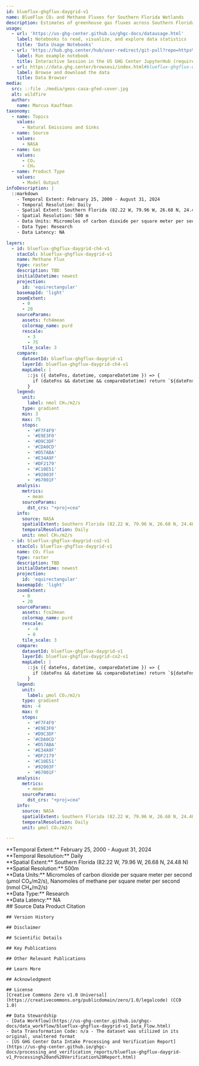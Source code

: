 ```yaml
---
id: blueflux-ghgflux-daygrid-v1
name: BlueFlux CO₂ and Methane Fluxes for Southern Florida Wetlands
description: Estimates of greenhouse gas fluxes across Southern Florida mangrove and marsh ecosystems 
usage:
  - url: 'https://us-ghg-center.github.io/ghgc-docs/datausage.html'
    label: Notebooks to read, visualize, and explore data statistics
    title: 'Data Usage Notebooks'
  - url: 'https://hub.ghg.center/hub/user-redirect/git-pull?repo=https%3A%2F%2Fgithub.com%2FUS-GHG-Center%2Fghgc-docs&urlpath=lab%2Ftree%2Fghgc-docs%2Fuser_data_notebooks%2Fblueflux-ghgflux-daygrid-v1_User_Notebook.ipynb&branch=main'
    label: Run example notebook
    title: Interactive Session in the US GHG Center JupyterHub (requires account)
  - url: https://data.ghg.center/browseui/index.html#blueflux-ghgflux-daygrid-v1/
    label: Browse and download the data
    title: Data Browser
media:
  src: ::file ./media/geos-casa-gfed-cover.jpg
  alt: wildfire
  author:
    name: Marcus Kauffman
taxonomy:
  - name: Topics
    values:
      - Natural Emissions and Sinks
  - name: Source
    values:
      - NASA
  - name: Gas
    values:
      - CO₂
      - CH₄
  - name: Product Type
    values:
      - Model Output
infoDescription: |
  ::markdown
    - Temporal Extent: February 25, 2000 - August 31, 2024
    - Temporal Resolution: Daily
    - Spatial Extent: Southern Florida (82.22 W, 79.96 W, 26.68 N, 24.48 N)
    - Spatial Resolution: 500 m
    - Data Units: Micromoles of carbon dioxide per square meter per second (μmol CO₂/m2/s), Nanomoles of methane per square meter per second (nmol CH₄/m2/s) 
    - Data Type: Research
    - Data Latency: NA

layers:
  - id: blueflux-ghgflux-daygrid-ch4-v1
    stacCol: blueflux-ghgflux-daygrid-v1
    name: Methane Flux
    type: raster
    description: TBD
    initialDatetime: newest
    projection:
      id: 'equirectangular'
    basemapId: 'light'
    zoomExtent:
      - 0
      - 20
    sourceParams:
      assets: fch4mean
      colormap_name: purd
      rescale:
        - 3
        - 75
      tile_scale: 3
    compare:
      datasetId: blueflux-ghgflux-daygrid-v1
      layerId: blueflux-ghgflux-daygrid-ch4-v1
      mapLabel: |
        ::js ({ dateFns, datetime, compareDatetime }) => {
          if (dateFns && datetime && compareDatetime) return `${dateFns.format(datetime, 'LLL yyyy')} VS ${dateFns.format(compareDatetime, 'LLL yyyy')}`;
        }
    legend:
      unit:
        label: nmol CH₄/m2/s
      type: gradient
      min: 3
      max: 75
      stops:
        - '#F7F4F9'
        - '#E9E3F0'
        - '#D9C3DF'
        - '#CDA0CD'
        - '#D57ABA'
        - '#E34A9F'
        - '#DF2179'
        - '#C10E51'
        - '#92003F'
        - '#67001F'
    analysis:
      metrics:
        - mean
      sourceParams:
        dst_crs: "+proj=cea"
    info:
      source: NASA
      spatialExtent: Southern Florida (82.22 W, 79.96 W, 26.68 N, 24.48 N)
      temporalResolution: Daily
      unit: nmol CH₄/m2/s
  - id: blueflux-ghgflux-daygrid-co2-v1
    stacCol: blueflux-ghgflux-daygrid-v1
    name: CO₂ Flux
    type: raster
    description: TBD
    initialDatetime: newest
    projection:
      id: 'equirectangular'
    basemapId: 'light'
    zoomExtent:
      - 0
      - 20
    sourceParams:
      assets: fco2mean
      colormap_name: purd
      rescale:
        - -4
        - 0
      tile_scale: 3
    compare:
      datasetId: blueflux-ghgflux-daygrid-v1
      layerId: blueflux-ghgflux-daygrid-co2-v1
      mapLabel: |
        ::js ({ dateFns, datetime, compareDatetime }) => {
          if (dateFns && datetime && compareDatetime) return `${dateFns.format(datetime, 'LLL yyyy')} VS ${dateFns.format(compareDatetime, 'LLL yyyy')}`;
        }
    legend:
      unit:
        label: μmol CO₂/m2/s
      type: gradient
      min: -4
      max: 0
      stops:
        - '#F7F4F9'
        - '#E9E3F0'
        - '#D9C3DF'
        - '#CDA0CD'
        - '#D57ABA'
        - '#E34A9F'
        - '#DF2179'
        - '#C10E51'
        - '#92003F'
        - '#67001F'
    analysis:
      metrics:
        - mean
      sourceParams:
        dst_crs: "+proj=cea"
    info:
      source: NASA
      spatialExtent: Southern Florida (82.22 W, 79.96 W, 26.68 N, 24.48 N)
      temporalResolution: Daily
      unit: μmol CO₂/m2/s

---
```


<Block>
  <Prose>
    **Temporal Extent:** February 25, 2000 - August 31, 2024<br />
    **Temporal Resolution:** Daily<br />
    **Spatial Extent:** Southern Florida (82.22 W, 79.96 W, 26.68 N, 24.48 N)<br />
    **Spatial Resolution:** 500m<br />
    **Data Units:**  Micromoles of carbon dioxide per square meter per second (μmol CO₂/m2/s), Nanomoles of methane per square meter per second (nmol CH₄/m2/s)<br />
    **Data Type:** Research<br />
    **Data Latency:** NA<br />

   
  </Prose>
</Block>
<Block>
  <Prose>
    ## Source Data Product Citation

    ## Version History

    ## Disclaimer

    ## Scientific Details

    ## Key Publications

    ## Other Relevant Publications

    ## Learn More

    ## Acknowledgment

    ## License
    [Creative Commons Zero v1.0 Universal](https://creativecommons.org/publicdomain/zero/1.0/legalcode) (CC0 1.0)

    ## Data Stewardship
    - [Data Workflow](https://us-ghg-center.github.io/ghgc-docs/data_workflow/blueflux-ghgflux-daygrid-v1_Data_Flow.html)
    - Data Transformation Code: n/a - The dataset was utilized in its original, unaltered format
    - [US GHG Center Data Intake Processing and Verification Report](https://us-ghg-center.github.io/ghgc-docs/processing_and_verification_reports/blueflux-ghgflux-daygrid-v1_Processing%20and%20Verification%20Report.html)

  </Prose>
</Block>
